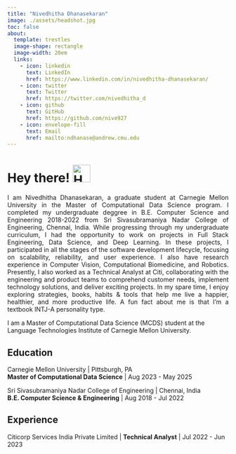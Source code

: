 ```yaml
---
title: "Nivedhitha Dhanasekaran"
image: ./assets/headshot.jpg
toc: false
about: 
  template: trestles
  image-shape: rectangle
  image-width: 20em
  links:
    - icon: linkedin
      text: LinkedIn
      href: https://www.linkedin.com/in/nivedhitha-dhanasekaran/
    - icon: twitter
      text: Twitter
      href: https://twitter.com/nivedhitha_d
    - icon: github
      text: GitHub
      href: https://github.com/nive927
    - icon: envelope-fill
      text: Email
      href: mailto:ndhanase@andrew.cmu.edu
---
```


<h1 align="left">Hey there! <img alt="Hand Wave Gif" src="./assets/hand-wave.gif" width='40'/></h1>

<div style="text-align: justify"> 

  I am Nivedhitha Dhanasekaran, a graduate student at Carnegie Mellon University in the Master of Computational Data Science program. I completed my undergraduate deggree in B.E. Computer Science and Engineering 2018-2022 from Sri Sivasubramaniya Nadar College of Engineering, Chennai, India. While progressing through my undergraduate curriculum, I had the opportunity to work on projects in Full Stack Engineering, Data Science, and Deep Learning. In these projects, I participated in all the stages of the software development lifecycle, focusing on scalability, reliability, and user experience. I also have research experience in Computer Vision, Computational Biomedicine, and Robotics. Presently, I also worked as a Technical Analyst at Citi, collaborating with the engineering and product teams to comprehend customer needs, implement technology solutions, and deliver exciting projects. In my spare time, I enjoy exploring strategies, books, habits & tools that help me live a happier, healthier, and more productive life. A fun fact about me is that I'm a textbook INTJ-A personality type.

</div>

:::{#hero-heading}

I am a Master of Computational Data Science (MCDS) student at the Language Technologies Institute of Carnegie Mellon University.

## Education

Carnegie Mellon University | Pittsburgh, PA
<br>
<strong>Master of Computational Data Science</strong> | Aug 2023 - May 2025

Sri Sivasubramaniya Nadar College of Engineering |  Chennai, India
<br>
<strong>B.E. Computer Science & Engineering</strong> | Aug 2018 - Jul 2022

## Experience

Citicorp Services India Private Limited | <strong>Technical Analyst</strong> | Jul 2022 - Jun 2023

:::
